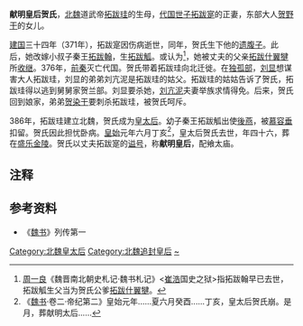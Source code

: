 '''献明皇后贺氏'''{{BD|351年||396年||catIdx=M}}，[[北魏|北魏]]道武帝[[拓跋珪|拓跋珪]]的生母，[[代_(十六国)|代国]][[世子|世子]][[拓跋寔|拓跋寔]]的正妻，东部大人[[贺野干|贺野干]]的女儿。

[[建国_(代)|建国]]三十四年（371年），拓跋寔因伤病逝世，同年，贺氏生下他的[[遗腹子|遗腹子]]。此后，她改嫁小叔子秦王[[拓跋翰_(代)|拓跋翰]]，生[[拓跋觚|拓跋觚]]。或认为<ref>[[周一良|周一良]]《魏晋南北朝史札记·魏书札记》<[[崔浩|崔浩]]国史之狱>指拓跋翰早已去世，拓跋觚生父当为贺氏公爹[[拓跋什翼犍|拓跋什翼犍]]。</ref>，她被丈夫的父亲[[拓跋什翼犍|拓跋什翼犍]]所[[收继|收继]]。376年，[[前秦|前秦]]灭亡代国。贺氏带着拓跋珪向北迁徙。在[[独孤部|独孤部]]，[[刘显_(后燕)|刘显]]想谋害大人拓跋珪，刘显的弟弟刘亢泥是拓跋珪的姑父。拓跋珪的姑姑告诉了贺氏，拓跋珪得以逃到舅舅家贺兰部。刘显要杀她，[[刘亢泥|刘亢泥]]夫妻举族求情得免。后来，贺氏回到娘家，弟弟[[贺染干|贺染干]]要刺杀拓跋珪，被贺氏呵斥。

386年，拓跋珪建立北魏，贺氏成为[[皇太后|皇太后]]。幼子秦王拓跋觚出使[[後燕|後燕]]，被[[慕容垂|慕容垂]]扣留。贺氏因此担忧卧病。[[皇始_(北魏)|皇始]]元年六月丁亥<ref>《[[魏书|魏书]]·卷二·帝纪第二》皇始元年......夏六月癸酉......丁亥，皇太后贺氏崩。是月，葬献明太后......</ref>，皇太后贺氏去世，年四十六，葬在[[盛乐金陵|盛乐金陵]]。贺氏以丈夫拓跋寔的[[谥号|谥号]]，称'''献明皇后'''，配飨太庙。

== 注释 ==

{{Reflist}}

== 参考资料 ==
*《[[魏书|魏书]]》列传第一

{{北魏皇后}} 
[[Category:北魏皇太后|Category:北魏皇太后]]
[[Category:北魏追封皇后|Category:北魏追封皇后]]
[[Category:贺姓|~]]